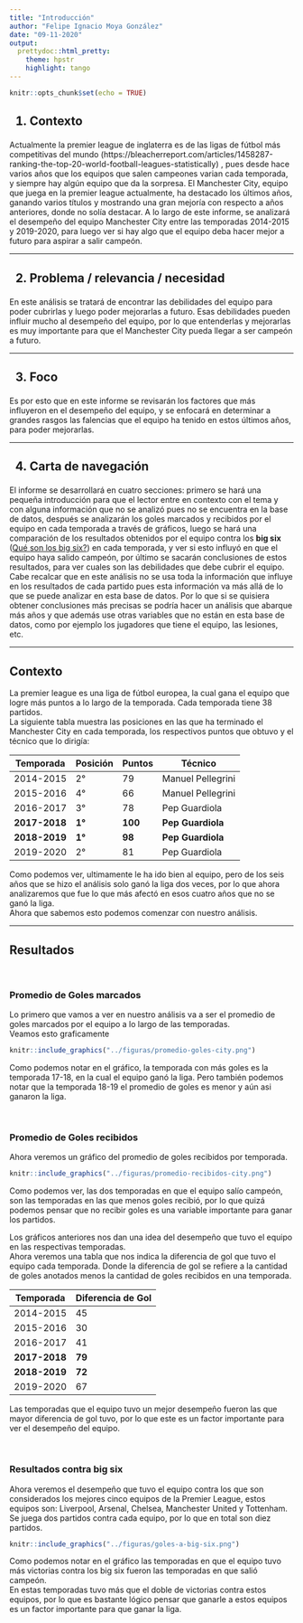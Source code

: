 ```yaml
---
title: "Introducción"
author: "Felipe Ignacio Moya González"
date: "09-11-2020"
output:
  prettydoc::html_pretty:
    theme: hpstr
    highlight: tango
---
```


```r
knitr::opts_chunk$set(echo = TRUE)
```

<h2> 1. Contexto </h2>

<p> Actualmente la premier league de inglaterra es de las ligas de fútbol más competitivas del mundo (https://bleacherreport.com/articles/1458287-ranking-the-top-20-world-football-leagues-statistically) , pues desde hace varios años que los equipos que salen campeones varian cada temporada, y siempre hay algún equipo que da la sorpresa. El Manchester City, equipo que juega en la premier league actualmente, ha destacado los últimos años, ganando varios títulos y mostrando una gran mejoría con respecto a años anteriores, donde no solía destacar. A lo largo de este informe, se analizará el desempeño del equipo Manchester City entre las temporadas 2014-2015 y 2019-2020, para luego ver si hay algo que el equipo deba hacer mejor a futuro para aspirar a salir campeón. </p>

<hr>

<h2> 2. Problema / relevancia / necesidad </h2>

<p> En este análisis se tratará de encontrar las debilidades del equipo para poder cubrirlas y luego poder mejorarlas a futuro. Esas debilidades pueden influir mucho al desempeño del equipo, por lo que entenderlas y mejorarlas es muy importante para que el Manchester City pueda llegar a ser campeón a futuro.</p>

<hr>

<h2> 3. Foco </h2>

<p> Es por esto que en este informe se revisarán los factores que más influyeron en el desempeño del equipo, y se enfocará en determinar a grandes rasgos las falencias que el equipo ha tenido en estos últimos años, para poder mejorarlas. </p>

<hr>

<h2> 4. Carta de navegación </h2>

<p> El informe se desarrollará en cuatro secciones: primero se hará una pequeña introducción para que el lector entre en contexto con el tema y con alguna información que no se analizó pues no se encuentra en la base de datos, después se analizarán los goles marcados y recibidos por el equipo en cada temporada a través de gráficos, luego se hará una comparación de los resultados obtenidos por el equipo contra los __big six__ ([Qué son los big six?](https://www.bettingsites.co/sports/football/premier-league/big-six/#)) en cada temporada, y ver si esto influyó en que el equipo haya salido campeón, por último se sacarán conclusiones de estos resultados, para ver cuales son las debilidades que debe cubrir el equipo. 
Cabe recalcar que en este análisis no se usa toda la información que influye en los resultados de cada partido pues esta información va más allá de lo que se puede analizar en esta base de datos. Por lo que si se quisiera obtener conclusiones más precisas se podría hacer un análisis que abarque más años y que además use otras variables que no están en esta base de datos, como por ejemplo los jugadores que tiene el equipo, las lesiones, etc. </p>

<hr>

<h2> Contexto </h2>

<p> La premier league es una liga de fútbol europea, la cual gana el equipo que logre más puntos a lo largo de la temporada. Cada temporada tiene 38 partidos.  
La siguiente tabla muestra las posiciones en las que ha terminado el Manchester City en cada temporada, los respectivos puntos que obtuvo y el técnico que lo dirigía: 

| Temporada | Posición | Puntos | Técnico |
| --------- | -------- | ------ | ----------------- |
| 2014-2015 |    2°    |   79   | Manuel Pellegrini |
| 2015-2016 |    4°    |   66   | Manuel Pellegrini |
| 2016-2017 |    3°    |   78   | Pep Guardiola |
| **2017-2018** |    **1°**    |   **100**  | **Pep Guardiola** |
| **2018-2019** |    **1°**    |   **98**   | **Pep Guardiola** |
| 2019-2020 |    2°    |   81   | Pep Guardiola |

Como podemos ver, ultimamente le ha ido bien al equipo, pero de los seis años que se hizo el análisis solo ganó la liga dos veces, por lo que ahora analizaremos que fue lo que más afectó en esos cuatro años que no se ganó la liga.  
Ahora que sabemos esto podemos comenzar con nuestro análisis.

<hr> 

<h2> Resultados </h2>

<br>

<h3> Promedio de Goles marcados </h3>

<p> Lo primero que vamos a ver en nuestro análisis va a ser el promedio de goles marcados por el equipo a lo largo de las temporadas.  
Veamos esto graficamente

```r
knitr::include_graphics("../figuras/promedio-goles-city.png")
```

Como podemos notar en el gráfico, la temporada con más goles es la temporada 17-18, en la cual el equipo ganó la liga. Pero también podemos notar que la temporada 18-19 el promedio de goles es menor y aún asi ganaron la liga.  

<br>

<h3> Promedio de Goles recibidos </h3>

Ahora veremos un gráfico del promedio de goles recibidos por temporada.

```r
knitr::include_graphics("../figuras/promedio-recibidos-city.png")
```

Como podemos ver, las dos temporadas en que el equipo salío campeón, son las temporadas en las que menos goles recibió, por lo que quizá podemos pensar que no recibir goles es una variable importante para ganar los partidos.  

Los gráficos anteriores nos dan una idea del desempeño que tuvo el equipo en las respectivas temporadas.  
Ahora veremos una tabla que nos indica la diferencia de gol que tuvo el equipo cada temporada. Donde la diferencia de gol se refiere a la cantidad de goles anotados menos la cantidad de goles recibidos en una temporada.

| Temporada | Diferencia de Gol |
| --------- | ----------------- |
| 2014-2015 |       45          |
| 2015-2016 |       30          |
| 2016-2017 |       41          |
| **2017-2018** |       **79**          |
| **2018-2019** |       **72**          |
| 2019-2020 |       67          |

Las temporadas que el equipo tuvo un mejor desempeño fueron las que mayor diferencia de gol tuvo, por lo que este es un factor importante para ver el desempeño del equipo.

<br>

<h3> Resultados contra big six </h3>

Ahora veremos el desempeño que tuvo el equipo contra los que son considerados los mejores cinco equipos de la Premier League, estos equipos son: Liverpool, Arsenal, Chelsea, Manchester United y Tottenham.  
Se juega dos partidos contra cada equipo, por lo que en total son diez partidos.  

```r
knitr::include_graphics("../figuras/goles-a-big-six.png")
```

Como podemos notar en el gráfico las temporadas en que el equipo tuvo más victorias contra los big six fueron las temporadas en que salió campeón.  
En estas temporadas tuvo más que el doble de victorias contra estos equipos, por lo que es bastante lógico pensar que ganarle a estos equipos es un factor importante para que ganar la liga.  














